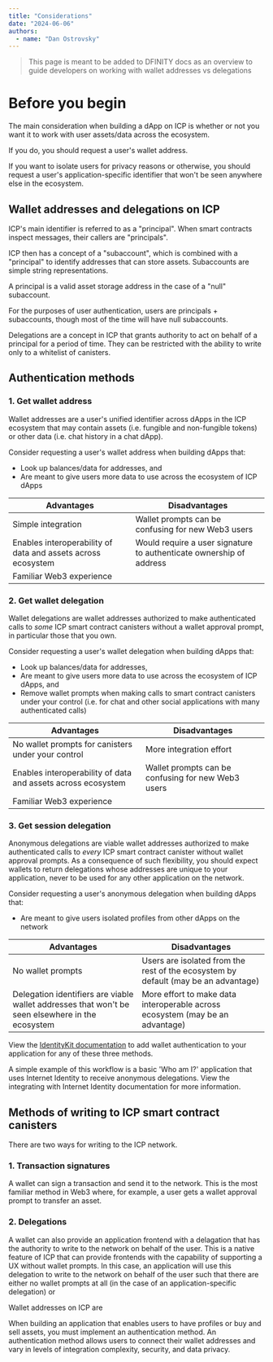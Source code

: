 ```yaml
---
title: "Considerations"
date: "2024-06-06"
authors:
  - name: "Dan Ostrovsky"
---
```


> This page is meant to be added to DFINITY docs as an overview to guide developers on working with wallet addresses vs delegations

# Before you begin

The main consideration when building a dApp on ICP is whether or not you want it to work with user assets/data across the ecosystem.

If you do, you should request a user's wallet address.

If you want to isolate users for privacy reasons or otherwise, you should request a user's 
application-specific identifier that won't be seen anywhere else in the ecosystem.

## Wallet addresses and delegations on ICP

ICP's main identifier is referred to as a "principal". When smart contracts inspect messages, their callers are "principals".

ICP then has a concept of a "subaccount", which is combined with a "principal" to identify addresses that can store assets.
Subaccounts are simple string representations.

A principal is a valid asset storage address in the case of a "null" subaccount.

For the purposes of user authentication, users are principals + subaccounts, though most of the time will have null subaccounts.

Delegations are a concept in ICP that grants authority to act on behalf of a principal for a period of time. They can be 
restricted with the ability to write only to a whitelist of canisters. 

## Authentication methods

### 1. Get wallet address

Wallet addresses are a user's unified identifier across dApps in the ICP ecosystem that may contain assets (i.e. fungible and non-fungible
tokens) or other data (i.e. chat history in a chat dApp).

Consider requesting a user's wallet address when building dApps that:
- Look up balances/data for addresses, and 
- Are meant to give users more data to use across the ecosystem of ICP dApps

| Advantages                                                   | Disadvantages                                                         |
| ------------------------------------------------------------ | --------------------------------------------------------------------- |
| Simple integration                                           | Wallet prompts can be confusing for new Web3 users                    |
| Enables interoperability of data and assets across ecosystem | Would require a user signature to authenticate ownership of address   |
| Familiar Web3 experience                                     |                                                                       |


### 2. Get wallet delegation

Wallet delegations are wallet addresses authorized to make authenticated calls to *some* ICP smart contract canisters without a wallet
approval prompt, in particular those that you own.

Consider requesting a user's wallet delegation when building dApps that:
- Look up balances/data for addresses, 
- Are meant to give users more data to use across the ecosystem of ICP dApps, and 
- Remove wallet prompts when making calls to smart contract canisters under your control (i.e. for chat and other social applications with many authenticated calls)

| Advantages                                                   | Disadvantages                                                         |
| ------------------------------------------------------------ | --------------------------------------------------------------------- |
| No wallet prompts for canisters under your control           | More integration effort                                               |
| Enables interoperability of data and assets across ecosystem | Wallet prompts can be confusing for new Web3 users                    |
| Familiar Web3 experience                                     |                                                                       |


### 3. Get session delegation

Anonymous delegations are viable wallet addresses authorized to make authenticated calls to *every* ICP smart contract canister without wallet
approval prompts. As a consequence of such flexibility, you should expect wallets to return delegations whose addresses are unique to
your application, never to be used for any other application on the network.

Consider requesting a user's anonymous delegation when building dApps that:
- Are meant to give users isolated profiles from other dApps on the network

| Advantages                                                   | Disadvantages                                                         |
| ------------------------------------------------------------ | --------------------------------------------------------------------- |
| No wallet prompts                                            | Users are isolated from the rest of the ecosystem by default (may be an advantage)          |
| Delegation identifiers are viable wallet addresses that won't be seen elsewhere in the ecosystem | More effort to make data interoperable across ecosystem (may be an advantage)           |


View the [IdentityKit documentation]() to add wallet authentication to your application for any of these three methods.

A simple example of this workflow is a basic 'Who am I?' application that uses Internet Identity to receive anonymous delegations. View the integrating with Internet Identity documentation for more information.


## Methods of writing to ICP smart contract canisters

There are two ways for writing to the ICP network.

### 1. Transaction signatures

A wallet can sign a transaction and send it to the network. This is the most familiar method in Web3 where, for example,
a user gets a wallet approval prompt to transfer an asset.

### 2. Delegations

A wallet can also provide an application frontend with a delagation that has the authority to write to the network on behalf of the user.
This is a native feature of ICP that can provide frontends with the capability of supporting a UX without wallet prompts.
In this case, an application will use this delegation to write to the network on behalf of the user such that there are either no wallet 
prompts at all (in the case of an application-specific delegation) or 



Wallet addresses on ICP are 

When building an application that enables users to have profiles or buy and sell assets, you must implement an authentication method. 
An authentication method allows users to connect their wallet addresses and vary in levels of integration complexity, security, and data privacy.
